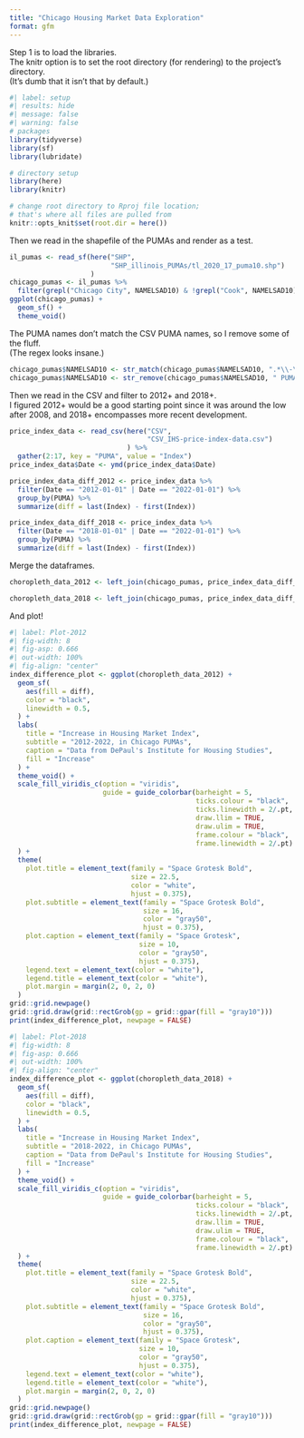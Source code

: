 ```yaml
---
title: "Chicago Housing Market Data Exploration"
format: gfm
---
```

Step 1 is to load the libraries.  
The knitr option is to set the root directory (for rendering) to the project's directory.  
(It's dumb that it isn't that by default.)
```r
#| label: setup
#| results: hide
#| message: false
#| warning: false
# packages
library(tidyverse)
library(sf)
library(lubridate)

# directory setup
library(here)
library(knitr)

# change root directory to Rproj file location;
# that's where all files are pulled from
knitr::opts_knit$set(root.dir = here())
```

Then we read in the shapefile of the PUMAs and render as a test.

```r
il_pumas <- read_sf(here("SHP", 
                         "SHP_illinois_PUMAs/tl_2020_17_puma10.shp")
                    )
chicago_pumas <- il_pumas %>% 
  filter(grepl("Chicago City", NAMELSAD10) & !grepl("Cook", NAMELSAD10))
ggplot(chicago_pumas) +
  geom_sf() +
  theme_void()
```

The PUMA names don't match the CSV PUMA names, so I remove some of the fluff.  
(The regex looks insane.)

```r
chicago_pumas$NAMELSAD10 <- str_match(chicago_pumas$NAMELSAD10, ".*\\-\\-(.*)")[,2]
chicago_pumas$NAMELSAD10 <- str_remove(chicago_pumas$NAMELSAD10, " PUMA")
```

Then we read in the CSV and filter to 2012+ and 2018+.  
I figured 2012+ would be a good starting point since it was around the low after 2008, and 2018+ encompasses more recent development.

```r
price_index_data <- read_csv(here("CSV", 
                                  "CSV_IHS-price-index-data.csv")
                             ) %>% 
  gather(2:17, key = "PUMA", value = "Index")
price_index_data$Date <- ymd(price_index_data$Date)

price_index_data_diff_2012 <- price_index_data %>% 
  filter(Date == "2012-01-01" | Date == "2022-01-01") %>% 
  group_by(PUMA) %>% 
  summarize(diff = last(Index) - first(Index))

price_index_data_diff_2018 <- price_index_data %>% 
  filter(Date == "2018-01-01" | Date == "2022-01-01") %>% 
  group_by(PUMA) %>% 
  summarize(diff = last(Index) - first(Index))
```

Merge the dataframes.

```r
choropleth_data_2012 <- left_join(chicago_pumas, price_index_data_diff_2012, by = c("NAMELSAD10" = "PUMA"))

choropleth_data_2018 <- left_join(chicago_pumas, price_index_data_diff_2018, by = c("NAMELSAD10" = "PUMA"))
```

And plot!

```r
#| label: Plot-2012
#| fig-width: 8
#| fig-asp: 0.666
#| out-width: 100%
#| fig-align: "center"
index_difference_plot <- ggplot(choropleth_data_2012) +
  geom_sf(
    aes(fill = diff),
    color = "black",
    linewidth = 0.5,
  ) + 
  labs(
    title = "Increase in Housing Market Index",
    subtitle = "2012-2022, in Chicago PUMAs",
    caption = "Data from DePaul's Institute for Housing Studies",
    fill = "Increase"
  ) +
  theme_void() + 
  scale_fill_viridis_c(option = "viridis", 
                       guide = guide_colorbar(barheight = 5,
                                              ticks.colour = "black", 
                                              ticks.linewidth = 2/.pt,
                                              draw.llim = TRUE,
                                              draw.ulim = TRUE,
                                              frame.colour = "black",
                                              frame.linewidth = 2/.pt)
  ) + 
  theme(
    plot.title = element_text(family = "Space Grotesk Bold",
                              size = 22.5,
                              color = "white",
                              hjust = 0.375),
    plot.subtitle = element_text(family = "Space Grotesk Bold",
                                 size = 16,
                                 color = "gray50",
                                 hjust = 0.375),
    plot.caption = element_text(family = "Space Grotesk",
                                size = 10,
                                color = "gray50",
                                hjust = 0.375),
    legend.text = element_text(color = "white"),
    legend.title = element_text(color = "white"),
    plot.margin = margin(2, 0, 2, 0)
  )
grid::grid.newpage()
grid::grid.draw(grid::rectGrob(gp = grid::gpar(fill = "gray10")))
print(index_difference_plot, newpage = FALSE)
```

```r
#| label: Plot-2018
#| fig-width: 8
#| fig-asp: 0.666
#| out-width: 100%
#| fig-align: "center"
index_difference_plot <- ggplot(choropleth_data_2018) +
  geom_sf(
    aes(fill = diff),
    color = "black",
    linewidth = 0.5,
  ) + 
  labs(
    title = "Increase in Housing Market Index",
    subtitle = "2018-2022, in Chicago PUMAs",
    caption = "Data from DePaul's Institute for Housing Studies",
    fill = "Increase"
  ) +
  theme_void() + 
  scale_fill_viridis_c(option = "viridis", 
                       guide = guide_colorbar(barheight = 5,
                                              ticks.colour = "black", 
                                              ticks.linewidth = 2/.pt,
                                              draw.llim = TRUE,
                                              draw.ulim = TRUE,
                                              frame.colour = "black",
                                              frame.linewidth = 2/.pt)
  ) + 
  theme(
    plot.title = element_text(family = "Space Grotesk Bold",
                              size = 22.5,
                              color = "white",
                              hjust = 0.375),
    plot.subtitle = element_text(family = "Space Grotesk Bold",
                                 size = 16,
                                 color = "gray50",
                                 hjust = 0.375),
    plot.caption = element_text(family = "Space Grotesk",
                                size = 10,
                                color = "gray50",
                                hjust = 0.375),
    legend.text = element_text(color = "white"),
    legend.title = element_text(color = "white"),
    plot.margin = margin(2, 0, 2, 0)
  )
grid::grid.newpage()
grid::grid.draw(grid::rectGrob(gp = grid::gpar(fill = "gray10")))
print(index_difference_plot, newpage = FALSE)
```




